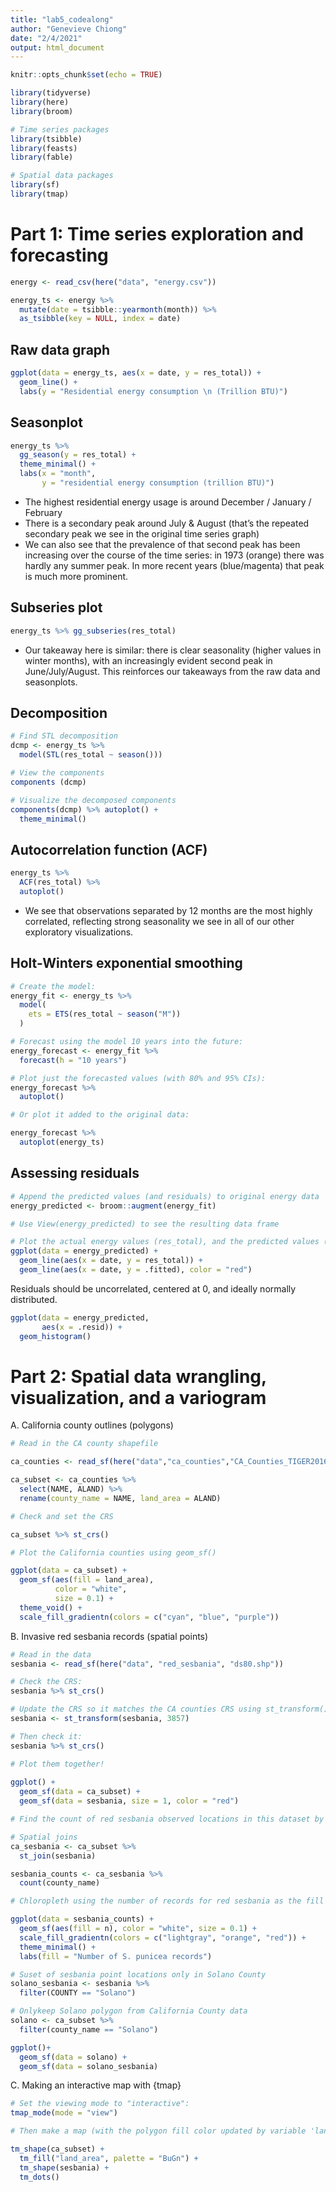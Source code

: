 ```yaml
---
title: "lab5_codealong"
author: "Genevieve Chiong"
date: "2/4/2021"
output: html_document
---
```


```r
knitr::opts_chunk$set(echo = TRUE)

library(tidyverse)
library(here)
library(broom)

# Time series packages
library(tsibble)
library(feasts)
library(fable)

# Spatial data packages
library(sf)
library(tmap)
```

# Part 1: Time series exploration and forecasting 
```r
energy <- read_csv(here("data", "energy.csv"))
```

```r
energy_ts <- energy %>% 
  mutate(date = tsibble::yearmonth(month)) %>% 
  as_tsibble(key = NULL, index = date)
```

## Raw data graph
```r
ggplot(data = energy_ts, aes(x = date, y = res_total)) +
  geom_line() + 
  labs(y = "Residential energy consumption \n (Trillion BTU)")
```

## Seasonplot 
```r
energy_ts %>% 
  gg_season(y = res_total) +
  theme_minimal() +
  labs(x = "month",
       y = "residential energy consumption (trillion BTU)")
```

- The highest residential energy usage is around December / January / February
- There is a secondary peak around July & August (that’s the repeated secondary peak we see in the original time series graph)
- We can also see that the prevalence of that second peak has been increasing over the course of the time series: in 1973 (orange) there was hardly any summer peak. In more recent years (blue/magenta) that peak is much more prominent.

## Subseries plot 

```r
energy_ts %>% gg_subseries(res_total)
```

- Our takeaway here is similar: there is clear seasonality (higher values in winter months), with an increasingly evident second peak in June/July/August. This reinforces our takeaways from the raw data and seasonplots.

## Decomposition 

```r
# Find STL decomposition
dcmp <- energy_ts %>% 
  model(STL(res_total ~ season()))

# View the components
components (dcmp)

# Visualize the decomposed components
components(dcmp) %>% autoplot() + 
  theme_minimal() 

```

## Autocorrelation function (ACF) 

```r
energy_ts %>% 
  ACF(res_total) %>% 
  autoplot() 
```

- We see that observations separated by 12 months are the most highly correlated, reflecting strong seasonality we see in all of our other exploratory visualizations.

## Holt-Winters exponential smoothing 

```r
# Create the model: 
energy_fit <- energy_ts %>% 
  model(
    ets = ETS(res_total ~ season("M"))
  )

# Forecast using the model 10 years into the future: 
energy_forecast <- energy_fit %>% 
  forecast(h = "10 years")

# Plot just the forecasted values (with 80% and 95% CIs): 
energy_forecast %>% 
  autoplot() 
```

```r
# Or plot it added to the original data: 

energy_forecast %>% 
  autoplot(energy_ts)
```

## Assessing residuals 

```r
# Append the predicted values (and residuals) to original energy data 
energy_predicted <- broom::augment(energy_fit)

# Use View(energy_predicted) to see the resulting data frame
```

```r
# Plot the actual energy values (res_total), and the predicted values (stored as .fitted) atop them
ggplot(data = energy_predicted) + 
  geom_line(aes(x = date, y = res_total)) + 
  geom_line(aes(x = date, y = .fitted), color = "red")
```

Residuals should be uncorrelated, centered at 0, and ideally normally distributed. 

```r
ggplot(data = energy_predicted, 
       aes(x = .resid)) + 
  geom_histogram()
```


# Part 2: Spatial data wrangling, visualization, and a variogram 

A. California county outlines (polygons) 

```r
# Read in the CA county shapefile 

ca_counties <- read_sf(here("data","ca_counties","CA_Counties_TIGER2016.shp"))

ca_subset <- ca_counties %>% 
  select(NAME, ALAND) %>% 
  rename(county_name = NAME, land_area = ALAND)

# Check and set the CRS 

ca_subset %>% st_crs() 
```

```r
# Plot the California counties using geom_sf()

ggplot(data = ca_subset) + 
  geom_sf(aes(fill = land_area),
          color = "white", 
          size = 0.1) +
  theme_void() + 
  scale_fill_gradientn(colors = c("cyan", "blue", "purple"))
```

B. Invasive red sesbania records (spatial points) 

```r
# Read in the data 
sesbania <- read_sf(here("data", "red_sesbania", "ds80.shp"))

# Check the CRS: 
sesbania %>% st_crs()
```

```r
# Update the CRS so it matches the CA counties CRS using st_transform()
sesbania <- st_transform(sesbania, 3857)

# Then check it: 
sesbania %>% st_crs()
```

```r
# Plot them together! 
  
ggplot() + 
  geom_sf(data = ca_subset) +
  geom_sf(data = sesbania, size = 1, color = "red")
```

```r
# Find the count of red sesbania observed locations in this dataset by county 

# Spatial joins 
ca_sesbania <- ca_subset %>% 
  st_join(sesbania) 

sesbania_counts <- ca_sesbania %>% 
  count(county_name)
```

```r
# Chloropleth using the number of records for red sesbania as the fill color 

ggplot(data = sesbania_counts) + 
  geom_sf(aes(fill = n), color = "white", size = 0.1) +
  scale_fill_gradientn(colors = c("lightgray", "orange", "red")) +
  theme_minimal() +
  labs(fill = "Number of S. punicea records")
```

```r
# Suset of sesbania point locations only in Solano County
solano_sesbania <- sesbania %>% 
  filter(COUNTY == "Solano") 

# Onlykeep Solano polygon from California County data 
solano <- ca_subset %>% 
  filter(county_name == "Solano")

ggplot()+
  geom_sf(data = solano) +
  geom_sf(data = solano_sesbania)
```

C. Making an interactive map with {tmap}

```r
# Set the viewing mode to "interactive": 
tmap_mode(mode = "view")

# Then make a map (with the polygon fill color updated by variable 'land_area', updating the color palette to "BuGn"), then add another shape layer for the sesbania records (added as dots): 

tm_shape(ca_subset) + 
  tm_fill("land_area", palette = "BuGn") +
  tm_shape(sesbania) + 
  tm_dots()
```




